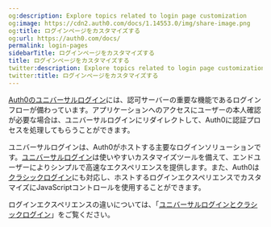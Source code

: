 ```yaml
---
og:description: Explore topics related to login page customization
og:image: https://cdn2.auth0.com/docs/1.14553.0/img/share-image.png
og:title: ログインページをカスタマイズする
og:url: https://auth0.com/docs/
permalink: login-pages
sidebarTitle: ログインページをカスタマイズする
title: ログインページをカスタマイズする
twitter:description: Explore topics related to login page customization
twitter:title: ログインページをカスタマイズする
---
```


[Auth0のユニバーサルログイン](/login/universal-login)には、認可サーバーの重要な機能であるログインフローが備わっています。アプリケーションへのアクセスにユーザーの本人確認が必要な場合は、ユニバーサルログインにリダイレクトして、Auth0に認証プロセスを処理してもらうことができます。

ユニバーサルログインは、Auth0がホストする主要なログインソリューションです。[ユニバーサルログイン](/login/universal-login/universal-experience)は使いやすいカスタマイズツールを備えて、エンドユーザーによりシンプルで高速なエクスペリエンスを提供します。また、Auth0は[クラシックログイン](/login/universal-login/classic-experience)にも対応し、ホストするログインエクスペリエンスでカスタマイズにJavaScriptコントロールを使用することができます。

ログインエクスペリエンスの違いについては、「[ユニバーサルログインとクラシックログイン](/login/universal-login/universal-login-vs-classic-login)」をご覧ください。